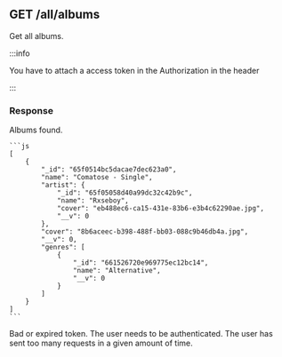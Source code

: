 
## GET /all/albums

Get all albums.

:::info

You have to attach a access token in the Authorization in the header

:::

### Response

<Tabs>
  	<TabItem value="200" label="200" default>
    Albums found.

    ```js
    [
        {
            "_id": "65f0514bc5dacae7dec623a0",
            "name": "Comatose - Single",
            "artist": {
                "_id": "65f05058d40a99dc32c42b9c",
                "name": "Rxseboy",
                "cover": "eb488ec6-ca15-431e-83b6-e3b4c62290ae.jpg",
                "__v": 0
            },
            "cover": "8b6aceec-b398-488f-bb03-088c9b46db4a.jpg",
            "__v": 0,
            "genres": [
                {
                    "_id": "661526720e969775ec12bc14",
                    "name": "Alternative",
                    "__v": 0
                }
            ]
        }
    ]
    ```

</TabItem>
<TabItem value="401" label="401">
Bad or expired token. The user needs to be authenticated.
</TabItem>
<TabItem value="429" label="429">
The user has sent too many requests in a given amount of time.
</TabItem>

</Tabs>
